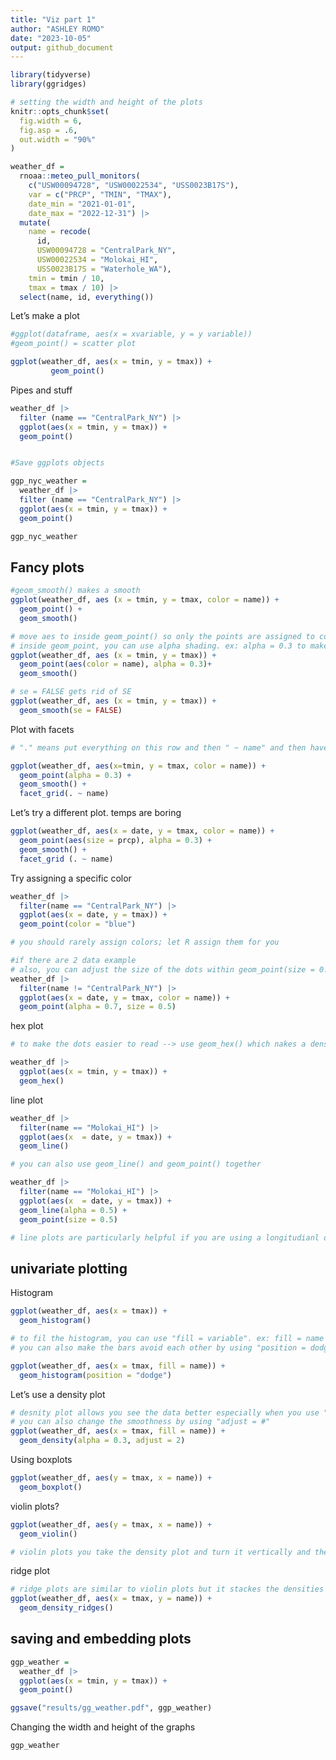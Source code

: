 ```yaml
---
title: "Viz part 1"
author: "ASHLEY ROMO"
date: "2023-10-05"
output: github_document
---
```


```r
library(tidyverse)
library(ggridges)

# setting the width and height of the plots
knitr::opts_chunk$set(
  fig.width = 6,
  fig.asp = .6,
  out.width = "90%"
)
```


```r
weather_df = 
  rnoaa::meteo_pull_monitors(
    c("USW00094728", "USW00022534", "USS0023B17S"),
    var = c("PRCP", "TMIN", "TMAX"), 
    date_min = "2021-01-01",
    date_max = "2022-12-31") |>
  mutate(
    name = recode(
      id, 
      USW00094728 = "CentralPark_NY", 
      USW00022534 = "Molokai_HI",
      USS0023B17S = "Waterhole_WA"),
    tmin = tmin / 10,
    tmax = tmax / 10) |>
  select(name, id, everything())
```


Let's make a plot

```r
#ggplot(dataframe, aes(x = xvariable, y = y variable)) 
#geom_point() = scatter plot 

ggplot(weather_df, aes(x = tmin, y = tmax)) +
         geom_point()
```

Pipes and stuff
```r
weather_df |> 
  filter (name == "CentralPark_NY") |> 
  ggplot(aes(x = tmin, y = tmax)) +
  geom_point()


#Save ggplots objects

ggp_nyc_weather = 
  weather_df |> 
  filter (name == "CentralPark_NY") |> 
  ggplot(aes(x = tmin, y = tmax)) +
  geom_point()

ggp_nyc_weather

```

## Fancy plots

```r
#geom_smooth() makes a smooth 
ggplot(weather_df, aes (x = tmin, y = tmax, color = name)) +
  geom_point() +
  geom_smooth()

# move aes to inside geom_point() so only the points are assigned to color
# inside geom_point, you can use alpha shading. ex: alpha = 0.3 to make the points 70% opaque or 30% solid 
ggplot(weather_df, aes (x = tmin, y = tmax)) +
  geom_point(aes(color = name), alpha = 0.3)+
  geom_smooth()

# se = FALSE gets rid of SE 
ggplot(weather_df, aes (x = tmin, y = tmax)) +
  geom_smooth(se = FALSE)

```

Plot with facets

```r
# "." means put everything on this row and then " ~ name" and then have separate columns according to the name variable or whichever variable you chose

ggplot(weather_df, aes(x=tmin, y = tmax, color = name)) +
  geom_point(alpha = 0.3) +
  geom_smooth() +
  facet_grid(. ~ name)
```


Let's try a different plot. temps are boring

```r
ggplot(weather_df, aes(x = date, y = tmax, color = name)) +
  geom_point(aes(size = prcp), alpha = 0.3) +
  geom_smooth() +
  facet_grid (. ~ name)
```

Try assigning a specific color

```r
weather_df |> 
  filter(name == "CentralPark_NY") |> 
  ggplot(aes(x = date, y = tmax)) +
  geom_point(color = "blue")

# you should rarely assign colors; let R assign them for you

#if there are 2 data example
# also, you can adjust the size of the dots within geom_point(size = 0.5)
weather_df |> 
  filter(name != "CentralPark_NY") |> 
  ggplot(aes(x = date, y = tmax, color = name)) +
  geom_point(alpha = 0.7, size = 0.5)

```


hex plot 

```r
# to make the dots easier to read --> use geom_hex() which nakes a density plot (kind of like a heat map)

weather_df |> 
  ggplot(aes(x = tmin, y = tmax)) +
  geom_hex()

```

line plot

```r
weather_df |> 
  filter(name == "Molokai_HI") |> 
  ggplot(aes(x  = date, y = tmax)) +
  geom_line()

# you can also use geom_line() and geom_point() together

weather_df |> 
  filter(name == "Molokai_HI") |> 
  ggplot(aes(x  = date, y = tmax)) +
  geom_line(alpha = 0.5) + 
  geom_point(size = 0.5)

# line plots are particularly helpful if you are using a longitudianl dataset (ex: if you observations on the same people across different visits)
```


## univariate plotting

Histogram

```r
ggplot(weather_df, aes(x = tmax)) +
  geom_histogram()

# to fil the histogram, you can use "fill = variable". ex: fill = name
# you can also make the bars avoid each other by using "position = dodge" within geom_histogram

ggplot(weather_df, aes(x = tmax, fill = name)) +
  geom_histogram(position = "dodge")
```

Let's use a density plot

```r
# desnity plot allows you see the data better especially when you use "alpha = #.#" within geom_density()
# you can also change the smoothness by using "adjust = #"
ggplot(weather_df, aes(x = tmax, fill = name)) +
  geom_density(alpha = 0.3, adjust = 2)
```


Using boxplots

```r

ggplot(weather_df, aes(y = tmax, x = name)) +
  geom_boxplot()

```

violin plots?
```r
ggplot(weather_df, aes(y = tmax, x = name)) +
  geom_violin()

# violin plots you take the density plot and turn it vertically and then mirror it
```

ridge plot

```r
# ridge plots are similar to violin plots but it stackes the densities vertically
ggplot(weather_df, aes(x = tmax, y = name)) +
  geom_density_ridges()
```


## saving and embedding plots

```r

ggp_weather =
  weather_df |> 
  ggplot(aes(x = tmin, y = tmax)) +
  geom_point()

ggsave("results/gg_weather.pdf", ggp_weather)

```


Changing the width and height of the graphs
```r
ggp_weather
```


